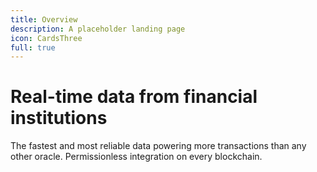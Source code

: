 ```yaml
---
title: Overview
description: A placeholder landing page
icon: CardsThree
full: true
---
```


# Real-time data from financial institutions

The fastest and most reliable data powering more transactions than any other oracle. Permissionless integration on every blockchain.
